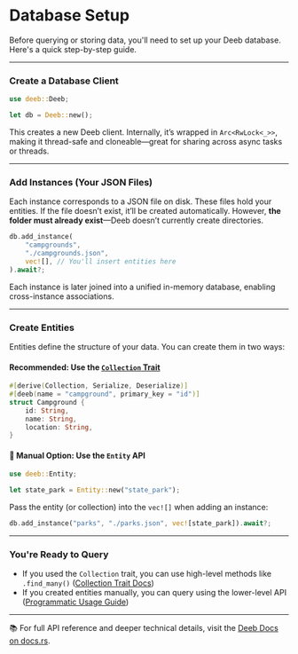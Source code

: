 # Database Setup

Before querying or storing data, you'll need to set up your Deeb database. Here's a quick step-by-step guide.

---

### Create a Database Client

```rust
use deeb::Deeb;

let db = Deeb::new();
```

This creates a new Deeb client. Internally, it’s wrapped in `Arc<RwLock<_>>`, making it thread-safe and cloneable—great for sharing across async tasks or threads.

---

### Add Instances (Your JSON Files)

Each instance corresponds to a JSON file on disk. These files hold your entities. If the file doesn’t exist, it’ll be created automatically. However, **the folder must already exist**—Deeb doesn’t currently create directories.

```rust
db.add_instance(
    "campgrounds",
    "./campgrounds.json",
    vec![], // You'll insert entities here
).await?;
```

Each instance is later joined into a unified in-memory database, enabling cross-instance associations.

---

### Create Entities

Entities define the structure of your data. You can create them in two ways:

#### Recommended: Use the [`Collection` Trait](/docs/guide/collection-trait)

```rust
#[derive(Collection, Serialize, Deserialize)]
#[deeb(name = "campground", primary_key = "id")]
struct Campground {
    id: String,
    name: String,
    location: String,
}
```

#### 🔧 Manual Option: Use the `Entity` API

```rust
use deeb::Entity;

let state_park = Entity::new("state_park");
```

Pass the entity (or collection) into the `vec![]` when adding an instance:

```rust
db.add_instance("parks", "./parks.json", vec![state_park]).await?;
```

---

### You're Ready to Query

- If you used the `Collection` trait, you can use high-level methods like `.find_many()` ([Collection Trait Docs](/docs/guide/collection-trait))
- If you created entities manually, you can query using the lower-level API ([Programmatic Usage Guide](/docs/guide/programtic-usage))

---

📚 For full API reference and deeper technical details, visit the [Deeb Docs on docs.rs](https://docs.rs/deeb/latest/deeb/).
